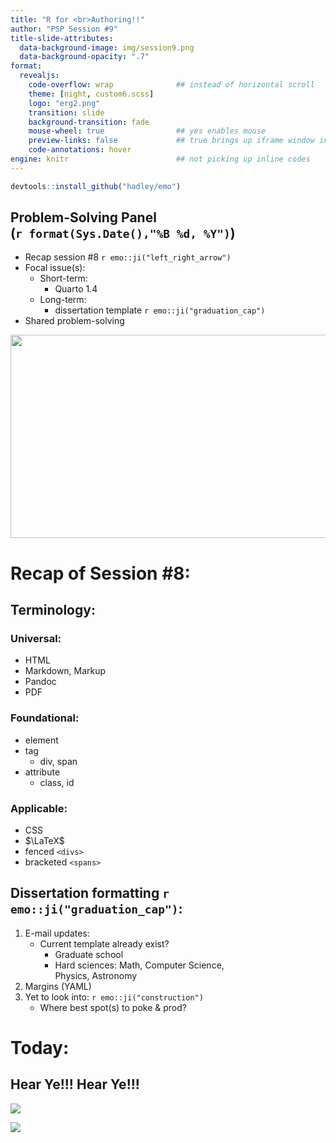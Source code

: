 ```yaml
---
title: "R for <br>Authoring!!" 
author: "PSP Session #9"
title-slide-attributes: 
  data-background-image: img/session9.png
  data-background-opacity: ".7"
format:
  revealjs:
    code-overflow: wrap              ## instead of horizontal scroll
    theme: [night, custom6.scss]
    logo: "erg2.png"
    transition: slide
    background-transition: fade
    mouse-wheel: true                ## yes enables mouse
    preview-links: false             ## true brings up iframe window instead of "site"
    code-annotations: hover 
engine: knitr                        ## not picking up inline codes
---
```


```r
devtools::install_github("hadley/emo")
```

## Problem-Solving Panel <br>(`r format(Sys.Date(),"%B %d, %Y")`)

::: {layout="[80,20]"}
::: first-column
-   Recap session #8 `r emo::ji("left_right_arrow")`
-   Focal issue(s):
    -   Short-term:
        - Quarto 1.4
    -   Long-term:
        -   dissertation template `r emo::ji("graduation_cap")`
-   Shared problem-solving
:::

::: second-column
:::
:::

![](img/title8.JPG){.absolute top="170" right="0" width="550" height="325"}

# Recap of Session #8:

## Terminology:
:::: {layout="[33,34,33]"}

::: {#first-column}
### [Universal:]{.kulascol}
+ HTML
+ Markdown, Markup
+ Pandoc
+ PDF
:::

::: {#second-column}
### [Foundational:]{.kulascol2}
+ element
+ tag
  + div, span
+ attribute 
  + class, id
:::

::: {#third-column}
### [Applicable:]{.kulascol3}
+ CSS
+ $\LaTeX$
+ fenced `<divs>`
+ bracketed `<spans>`
:::

::::

## Dissertation formatting `r emo::ji("graduation_cap")`:

1. E-mail updates:
    + Current template already exist?
        + Graduate school
        + Hard sciences: Math, Computer Science, <br>Physics, Astronomy
2. Margins (YAML)
3. Yet to look into: `r emo::ji("construction")`
    + Where best spot(s) to poke & prod?

# Today:

## [Hear Ye!!!   Hear Ye!!!]{.oldenglish}

![](https://media.istockphoto.com/id/186534190/vector/town-crier-yelling-message.jpg?s=612x612&w=0&k=20&c=Slm4yC3OfkdCnsj3SnR4P80gUweJO4CPV89GtyIWJ3Y=){.absolute left="200"}

::: {.fragment .absolute width="200" right="210" bottom="210"}
[![](https://rstudio.github.io/cheatsheets/html/images/logo-quarto.png)](https://quarto.org/docs/blog/posts/2024-01-24-1.4-release/)
:::


